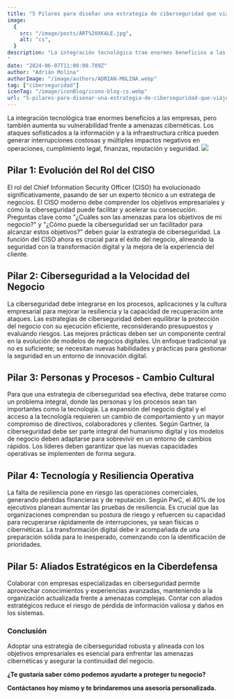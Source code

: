 ```yaml
---
title: "5 Pilares para diseñar una estrategia de ciberseguridad que viaje a la velocidad que tu negocio requiere"
image:
  {
    src: "/image/posts/ART%20XKALE.jpg",
    alt: "cs",
  }
description: "La integración tecnológica trae enormes beneficios a las empresas, pero también aumenta su vulnerabilidad frente a amenazas cibernéticas. Los ataques sofisticados a la información y a la infraestructura crítica pueden generar interrupciones costosas y múltiples impactos negativos en operaciones, cumplimiento legal, finanzas, reputación y seguridad.
"
date: "2024-06-07T11:00:00.789Z"
author: "Adrián Molina"
authorImage: "/image/authors/ADRIAN-MOLINA.webp"
tag: ["ciberseguridad"]
iconTag: "/image/iconBlog/icono-blog-cs.webp"
url: "5-pilares-para-disenar-una-estrategia-de-ciberseguridad-que-viaje-a-la-velocidad-que-tu-negocio-requiere"
---
```


La integración tecnológica trae enormes beneficios a las empresas, pero también aumenta su vulnerabilidad frente a amenazas cibernéticas. Los ataques sofisticados a la información y a la infraestructura crítica pueden generar interrupciones costosas y múltiples impactos negativos en operaciones, cumplimiento legal, finanzas, reputación y seguridad.
![](/image/posts/ART%20XKALE.jpg)
## Pilar 1: Evolución del Rol del CISO
El rol del Chief Information Security Officer (CISO) ha evolucionado significativamente, pasando de ser un experto técnico a un estratega de negocios. 
El CISO moderno debe comprender los objetivos empresariales y cómo la ciberseguridad puede facilitar y acelerar su consecución. 
Preguntas clave como "¿Cuáles son las amenazas para los objetivos de mi negocio?" y "¿Cómo puede la ciberseguridad ser un facilitador para alcanzar estos objetivos?" deben guiar la estrategia de ciberseguridad. 
La función del CISO ahora es crucial para el éxito del negocio, alineando la seguridad con la transformación digital y la mejora de la experiencia del cliente.
## Pilar 2: Ciberseguridad a la Velocidad del Negocio
La ciberseguridad debe integrarse en los procesos, aplicaciones y la cultura empresarial para mejorar la resiliencia y la capacidad de recuperación ante ataques. 
Las estrategias de ciberseguridad deben equilibrar la protección del negocio con su ejecución eficiente, reconsiderando presupuestos y evaluando riesgos. 
Las mejores prácticas deben ser un componente central en la evolución de modelos de negocios digitales. Un enfoque tradicional ya no es suficiente; se necesitan nuevas habilidades y prácticas para gestionar la seguridad en un entorno de innovación digital.
## Pilar 3: Personas y Procesos - Cambio Cultural
Para que una estrategia de ciberseguridad sea efectiva, debe tratarse como un problema integral, donde las personas y los procesos sean tan importantes como la tecnología. 
La expansión del negocio digital y el acceso a la tecnología requieren un cambio de comportamiento y un mayor compromiso de directivos, colaboradores y clientes. 
Según Gartner, la ciberseguridad debe ser parte integral del humanismo digital y los modelos de negocio deben adaptarse para sobrevivir en un entorno de cambios rápidos. Los líderes deben garantizar que las nuevas capacidades operativas se implementen de forma segura.
## Pilar 4: Tecnología y Resiliencia Operativa
La falta de resiliencia pone en riesgo las operaciones comerciales, generando pérdidas financieras y de reputación. Según PwC, el 40% de los ejecutivos planean aumentar las pruebas de resiliencia. 
Es crucial que las organizaciones comprendan su postura de riesgo y refuercen su capacidad para recuperarse rápidamente de interrupciones, ya sean físicas o cibernéticas. 
La transformación digital debe ir acompañada de una preparación sólida para lo inesperado, comenzando con la identificación de prioridades.
## Pilar 5: Aliados Estratégicos en la Ciberdefensa
Colaborar con empresas especializadas en ciberseguridad permite aprovechar conocimientos y experiencias avanzadas, manteniendo a la organización actualizada frente a amenazas complejas. Contar con aliados estratégicos reduce el riesgo de pérdida de información valiosa y daños en los sistemas.
### Conclusión
Adoptar una estrategia de ciberseguridad robusta y alineada con los objetivos empresariales es esencial para enfrentar las amenazas cibernéticas y asegurar la continuidad del negocio.

**¿Te gustaría saber cómo podemos ayudarte a proteger tu negocio?**

**Contáctanos hoy mismo y te brindaremos una asesoría personalizada.**


<Link class='class="px-3 py-2 bg-xkale rounded-lg text-white uppercase shadow-lg"' href='/ciberseguridad' text='¡Quiero una asesoria!'/>